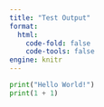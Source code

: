 ```yaml
---
title: "Test Output"
format:
  html:
    code-fold: false
    code-tools: false
engine: knitr
---
```


```python
print("Hello World!")
print(1 + 1)
``` 